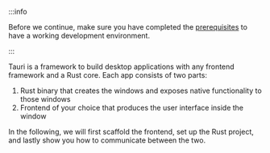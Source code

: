 :::info

Before we continue, make sure you have completed the [prerequisites] to have a working development environment.

:::

Tauri is a framework to build desktop applications with any frontend framework and a Rust core. Each app consists of two parts:

1. Rust binary that creates the windows and exposes native functionality to those windows
2. Frontend of your choice that produces the user interface inside the window

In the following, we will first scaffold the frontend, set up the Rust project, and lastly show you how to communicate between the two.

[prerequisites]: ../../prerequisites.md